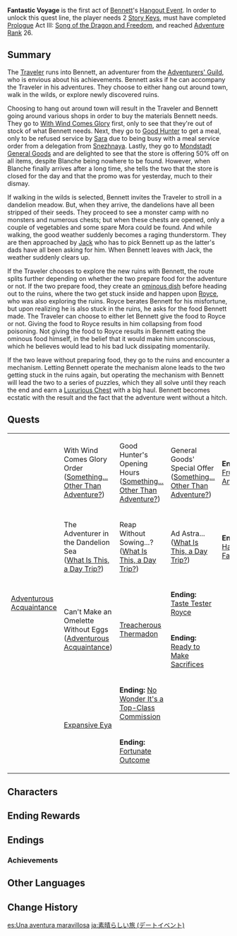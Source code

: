 {{About|the Hangout Event|the Elemental Burst talent|Fantastic Voyage}}
{{Act Infobox
|image          = Story Card Hangout Bennett.png
|title          = Fantastic Voyage
|type           = Story
|group          = Hangout Event
|actNum         = I
|character      = Bennett
|ARReq          = 26
|archonQuestReq = [[Prologue]] Act III: [[Song of the Dragon and Freedom]]
|keyReq         = 2
}}
'''Fantastic Voyage''' is the first act of [[Bennett]]'s [[Hangout Event]]. In order to unlock this quest line, the player needs 2 [[Story Key]]s, must have completed [[Prologue]] Act III: [[Song of the Dragon and Freedom]], and reached [[Adventure Rank]] 26.

==Summary==
The [[Traveler]] runs into Bennett, an adventurer from the [[Adventurers' Guild]], who is envious about his achievements. Bennett asks if he can accompany the Traveler in his adventures. They choose to either hang out around town, walk in the wilds, or explore newly discovered ruins.

Choosing to hang out around town will result in the Traveler and Bennett going around various shops in order to buy the materials Bennett needs. They go to [[With Wind Comes Glory]] first, only to see that they're out of stock of what Bennett needs. Next, they go to [[Good Hunter]] to get a meal, only to be refused service by [[Sara]] due to being busy with a meal service order from a delegation from [[Snezhnaya]]. Lastly, they go to [[Mondstadt General Goods]] and are delighted to see that the store is offering 50% off on all items, despite Blanche being nowhere to be found. However, when Blanche finally arrives after a long time, she tells the two that the store is closed for the day and that the promo was for yesterday, much to their dismay.

If walking in the wilds is selected, Bennett invites the Traveler to stroll in a dandelion meadow. But, when they arrive, the dandelions have all been stripped of their seeds. They proceed to see a monster camp with no monsters and numerous chests; but when these chests are opened, only a couple of vegetables and some spare Mora could be found. And while walking, the good weather suddenly becomes a raging thunderstorm. They are then approached by [[Jack]] who has to pick Bennett up as the latter's dads have all been asking for him. When Bennett leaves with Jack, the weather suddenly clears up.

If the Traveler chooses to explore the new ruins with Bennett, the route splits further depending on whether the two prepare food for the adventure or not. If the two prepare food, they create an [[Ominous Dish|ominous dish]] before heading out to the ruins, where the two get stuck inside and happen upon [[Royce]], who was also exploring the ruins. Royce berates Bennett for his misfortune, but upon realizing he is also stuck in the ruins, he asks for the food Bennett made. The Traveler can choose to either let Bennett give the food to Royce or not. Giving the food to Royce results in him collapsing from food poisoning. Not giving the food to Royce results in Bennett eating the ominous food himself, in the belief that it would make him unconscious, which he believes would lead to his bad luck dissipating momentarily.

If the two leave without preparing food, they go to the ruins and encounter a mechanism. Letting Bennett operate the mechanism alone leads to the two getting stuck in the ruins again, but operating the mechanism with Bennett will lead the two to a series of puzzles, which they all solve until they reach the end and earn a [[Luxurious Chest]] with a big haul. Bennett becomes ecstatic with the result and the fact that the adventure went without a hitch.

==Quests==
{|class="wikitable" style="width:100%;"
|-
|rowspan="6"|[[Adventurous Acquaintance]]
|With Wind Comes Glory Order<br>([[Something... Other Than Adventure?]])
|Good Hunter's Opening Hours<br>([[Something... Other Than Adventure?#Good Hunter.27s Opening Hours|Something... Other Than Adventure?]])
|General Goods' Special Offer<br>([[Something... Other Than Adventure?#General Goods.27 Special Offer|Something... Other Than Adventure?]])
|'''Ending:''' [[Something... Other Than Adventure?#Ending: Fruitless Anticipation|Fruitless Anticipation]]
|-
|The Adventurer in the Dandelion Sea<br>([[What Is This, a Day Trip?]])
|Reap Without Sowing...?<br>([[What Is This, a Day Trip?#Reap without sowing....3F|What Is This, a Day Trip?]])
|Ad Astra...<br>([[What Is This, a Day Trip?#Ad Astra...|What Is This, a Day Trip?]])
|'''Ending:''' [[What Is This, a Day Trip?#Ending: Hasty Farewell|Hasty Farewell]]
|-
|rowspan="2"|Can't Make an Omelette Without Eggs<br>([[Adventurous Acquaintance]])
|rowspan="2"|[[Treacherous Thermadon]]
|'''Ending:''' [[Treacherous Thermadon#Ending: Taste Tester Royce|Taste Tester Royce]]
|-
|'''Ending:''' [[Treacherous Thermadon#Ending: Ready to Make Sacrifices|Ready to Make Sacrifices]]
|-
|rowspan="2"|[[Expansive Eya]]
|'''Ending:''' [[Expansive Eya#Ending: No Wonder It.27s a Top-Class Commission|No Wonder It's a Top-Class Commission]]
|-
|'''Ending:''' [[Expansive Eya#Ending: Fortunate Outcome|Fortunate Outcome]]
|}

==Characters==
{{Stub|fix section}}
{{Character Appearances|type=Hangout Event}}

==Ending Rewards==
{{Hangout Event Rewards
|1 hangout memory = {{Card|Adventure EXP|100}}<!--
------------------->{{Card|Hero's Wit|5}}<!--
------------------->{{Card|Teyvat Charred Egg|5}}
|2 hangout memory = {{Card|Adventure EXP|100}}<!--
------------------->{{Card|Primogem|20}}<!--
------------------->{{Card|Guide to Resistance|3}}
|3 hangout memory = {{Card|Adventure EXP|100}}<!--
------------------->{{Card|Hero's Wit|5}}<!--
------------------->{{Card|Agnidus Agate Fragment|3}}
|4 hangout memory = {{Card|Adventure EXP|100}}<!--
------------------->{{Card|Primogem|20}}<!--
------------------->{{Card|Teyvat Charred Egg|5}}
|5 hangout memory = {{Card|Adventure EXP|100}}<!--
------------------->{{Card|Hero's Wit|5}}<!--
------------------->{{Card|Agnidus Agate Fragment|3}}
|6 hangout memory = {{Card|Adventure EXP|100}}<!--
------------------->{{Card|Primogem|20}}<!--
------------------->{{Card|Guide to Resistance|3}}
}}

==Endings==
{{Hangout Event Endings
|character    = Bennett
|act          = 1
|ending1      = Fruitless Anticipation
|ending1_text = "Well, of course discounts weren't going to be that easy to come by..."
|ending2      = Hasty Farewell
|ending2_text = That is a misfortune of great enough magnitude to change even the weather.
|ending3      = Taste Tester Royce
|ending3_text = Should you say that it was... fortunate that Royce ate that first?
|ending4      = Ready to Make Sacrifices
|ending4_text = You shook misfortune off for a time, but the price for it was...
|ending5      = No Wonder It's a Top-Class Commission
|ending5_text = As expected of an A-Rank commission! One misstep and we're stuck in here!
|ending6      = Fortunate Outcome
|ending6_text = Perhaps it was your goodwill that allowed you to snatch hold of some good luck amid all that misfortune.
}}

===Achievements===
{{Achievement Topic Table|quest=Fantastic Voyage (Hangout Event)|requirements=1}}

==Other Languages==
{{Other Languages
|en       = Fantastic Voyage
|zhs      = 美妙旅程
|zhs_rm   = Měimiào lǚchéng
|zht      = 美妙旅程
|zht_rm   = Měimiào lǚchéng
|zh_tl    = Wonderful Journey
|ja       = 素晴らしい旅
|ja_rm    = Subarashii Tabi
|ja_tl    = Fantastic Voyage
|ko       = 아름다운 여정
|ko_rm    = Aruemda'un Yeojeong
|ko_tl    = Beautiful Journey
|es       = Una aventura maravillosa
|es_tl    = A Marvelous Adventure
|fr       = Merveilleux voyage
|fr_tl    = Wonderful Journey
|ru       = Волнительное приключение
|ru_tl    = Exciting Adventure
|th       = การเดินทางแสนมหัศจรรย์
|th_tl    = 
|vi       = Hành Trình Kỳ Diệu
|vi_tl    = Marvellous Journey
|de       = Fantastische Reise
|de_tl    = Fantastic Voyage
|id       = Fantastic Voyage
|pt       = Viagem Fantástica
|pt_tl    = Fantastic Voyage
|tr       = Unutulmaz Serüven
|tr_tl    = Unforgettable Adventure
|it       = Un viaggio fantastico
|it_tl    = 
}}

==Change History==
{{Change History|1.4}}

[[es:Una aventura maravillosa]]
[[ja:素晴らしい旅 (デートイベント)]]